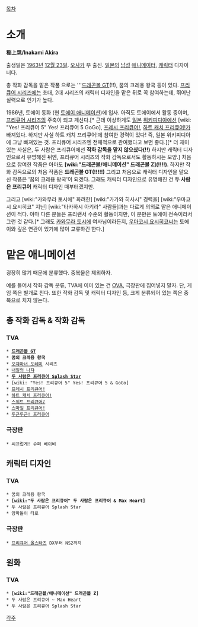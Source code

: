 [[목차]]
= 소개 =
'''稲上晃/Inakami Akira'''

출생일은 [[1963년]] [[12월 23일]]. [[오사카]] 부 출신.
[[일본]]의 [[남성]] [[애니메이터]], [[캐릭터]] 디자이너다.

총 작화 감독을 맡은 작품 으로는 '''[[드래곤볼 GT]](!!), 꿈의 크레용 왕국 등이 있다. [[프리큐어 시리즈]]에는 초대, 2대 시리즈의 캐릭터 디자인을 맡은 뒤로 꼭 참여하는데, 뛰어난 실력으로 인기가 높다. 

1986년, 토에이 동화 (현 [[토에이 애니메이션]])에 입사. 아직도 토에이에서 활동 중이며, [[프리큐어 시리즈]]의 주축이 되고 계신다.[* 근데 이상하게도 [[일본]] [[위키피디아]]에선 [wiki: "Yes! 프리큐어 5" Yes! 프리큐어 5 GoGo], [[프레시 프리큐어!]], [[하트 캐치 프리큐어!]]가 빠져있다. 하지만 사실 하트 캐치 프리큐어!에 참여한 경력이 있다! 즉, 일본 위키피디아에 그냥 빠져있는 것. 프리큐어 시리즈엔 전체적으로 관여했다고 보면 좋다.][* 더 재미있는 사실은, 두 사람은 프리큐어에선 '''작화 감독을 맡지 않으셨다(!!)''' 하지만 캐릭터 디자인으로서 유명해진 뒤엔, 프리큐어 시리즈의 작화 감독으로서도 활동하시는 모양.] 처음으로 참여한 작품은 아마도 '''[wiki:"드래곤볼/애니메이션" 드래곤볼 Z](!!!!)'''. 하지만 작화 감독으로의 처음 작품은 '''드래곤볼 GT(!!!!!)''' 그리고 처음으로 캐릭터 디자인을 맡으신 작품은 '꿈의 크레용 왕국'이 되겠다. 그래도 캐릭터 디자인으로 유명해진 건 '''두 사람은 프리큐어''' 캐릭터 디자인 때부터겠지만.

그리고 [wiki:"카와무라 토시에" 화려한] [wiki:"카가와 히사시" 경력을] [wiki:"우마코시 요시히코" 지닌] [wiki:"타카하시 아키라" 사람들]과는 다르게 의외로 맡은 애니메이션이 적다. 아마 다른 분들은 프리랜서 수준의 활동이지만, 이 분만은 토에이 전속이라서 그런 것 같다.[* 그래도 [[카와무라 토시에]] 여사님이라든지, [[우마코시 요시히코]]씨는 토에이와 깊은 연관이 있기에 많이 교류하긴 한다.] 

= 맡은 애니메이션 =
굉장히 많기 때문에 분류했다. 중복물은 제외하자.

예를 들어서 작화 감독 분류, TVA에 이미 있는 건 [[OVA]], 극장판에 집어넣지 말자. 단, 게임 쪽은 별개로 친다. 또한 작화 감독 및 캐릭터 디자인 등, 크게 분류되어 있는 쪽은 중복으로 치지 않는다.

== 총 작화 감독 & 작화 감독 ==
=== TVA ===
 * '''[[드래곤볼 GT]]'''
 * '''꿈의 크레용 왕국'''
 * [[오쟈마녀 도레미]] 시리즈
 * [[내일의 나쟈]]
 * '''[[두 사람은 프리큐어 Splash Star]]'''
 * [wiki: "Yes! 프리큐어 5" Yes! 프리큐어 5 & GoGo]
 * [[프레시 프리큐어!]]
 * [[하트 캐치 프리큐어!]]
 * [[스위트 프리큐어♪]]
 * [[스마일 프리큐어!]]
 * [[두근두근! 프리큐어]]
=== 극장판 ===
 * 씨끄럽게! 슈퍼 베이비

== 캐릭터 디자인 ==
=== TVA ===
 * 꿈의 크레용 왕국
 * '''[wiki:"두 사람은 프리큐어" 두 사람은 프리큐어 & Max Heart]'''
 * 두 사람은 프리큐어 Splash Star
 * 양파돌이 타로
=== 극장판 ===
 * [[프리큐어 올스타즈]] DX부터 NS2까지

== 원화 ==
=== TVA ===
 * '''[wiki:"드래곤볼/애니메이션" 드래곤볼 Z]'''
 * 두 사람은 프리큐어 ~ Max Heart
 * 두 사람은 프리큐어 Splash Star

[[각주]]
